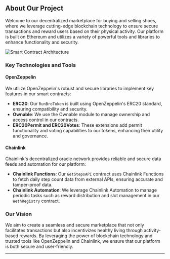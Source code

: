 
## About Our Project

Welcome to our decentralized marketplace for buying and selling shoes, where we leverage cutting-edge blockchain technology to ensure secure transactions and reward users based on their physical activity. Our platform is built on Ethereum and utilizes a variety of powerful tools and libraries to enhance functionality and security.

![Smart Contract Architecture](/images/smart-contract-architecture.png)

### Key Technologies and Tools

#### OpenZeppelin
We utilize OpenZeppelin's robust and secure libraries to implement key features in our smart contracts:
- **ERC20**: Our `RunBroToken` is built using OpenZeppelin's ERC20 standard, ensuring compatibility and security.
- **Ownable**: We use the Ownable module to manage ownership and access control in our contracts.
- **ERC20Permit and ERC20Votes**: These extensions add permit functionality and voting capabilities to our tokens, enhancing their utility and governance.

#### Chainlink
Chainlink's decentralized oracle network provides reliable and secure data feeds and automation for our platform:
- **Chainlink Functions**: Our `GetStepsAPI` contract uses Chainlink Functions to fetch daily step count data from external APIs, ensuring accurate and tamper-proof data.
- **Chainlink Automation**: We leverage Chainlink Automation to manage periodic tasks such as reward distribution and slot management in our `WethRegistry` contract.

### Our Vision
We aim to create a seamless and secure marketplace that not only facilitates transactions but also incentivizes healthy living through activity-based rewards. By leveraging the power of blockchain technology and trusted tools like OpenZeppelin and Chainlink, we ensure that our platform is both secure and user-friendly.

---






















